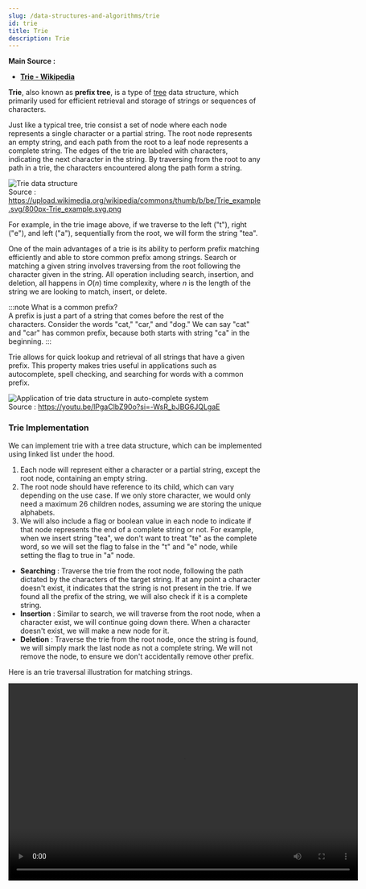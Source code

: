 ```yaml
---
slug: /data-structures-and-algorithms/trie
id: trie
title: Trie
description: Trie
---
```



**Main Source :**

- **[Trie - Wikipedia](https://en.wikipedia.org/wiki/Trie)**

**Trie**, also known as **prefix tree**, is a type of [tree](/data-structures-and-algorithms/tree) data structure, which primarily used for efficient retrieval and storage of strings or sequences of characters.

Just like a typical tree, trie consist a set of node where each node represents a single character or a partial string. The root node represents an empty string, and each path from the root to a leaf node represents a complete string. The edges of the trie are labeled with characters, indicating the next character in the string. By traversing from the root to any path in a trie, the characters encountered along the path form a string.

![Trie data structure](./trie.png)  
Source : https://upload.wikimedia.org/wikipedia/commons/thumb/b/be/Trie_example.svg/800px-Trie_example.svg.png

For example, in the trie image above, if we traverse to the left ("t"), right ("e"), and left ("a"), sequentially from the root, we will form the string "tea".

One of the main advantages of a trie is its ability to perform prefix matching efficiently and able to store common prefix among strings. Search or matching a given string involves traversing from the root following the character given in the string. All operation including search, insertion, and deletion, all happens in $O(n)$ time complexity, where $n$ is the length of the string we are looking to match, insert, or delete.

:::note
What is a common prefix?  
A prefix is just a part of a string that comes before the rest of the characters. Consider the words "cat," "car," and "dog." We can say "cat" and "car" has common prefix, because both starts with string "ca" in the beginning.
:::

Trie allows for quick lookup and retrieval of all strings that have a given prefix. This property makes tries useful in applications such as autocomplete, spell checking, and searching for words with a common prefix.

![Application of trie data structure in auto-complete system](./autocomplete.png)  
Source : https://youtu.be/lPgaClbZ90o?si=-WsR_bJBG6JQLgaE

### Trie Implementation

We can implement trie with a tree data structure, which can be implemented using linked list under the hood.

1. Each node will represent either a character or a partial string, except the root node, containing an empty string.
2. The root node should have reference to its child, which can vary depending on the use case. If we only store character, we would only need a maximum 26 children nodes, assuming we are storing the unique alphabets.
3. We will also include a flag or boolean value in each node to indicate if that node represents the end of a complete string or not. For example, when we insert string "tea", we don't want to treat "te" as the complete word, so we will set the flag to false in the "t" and "e" node, while setting the flag to true in "a" node.

- **Searching** : Traverse the trie from the root node, following the path dictated by the characters of the target string. If at any point a character doesn't exist, it indicates that the string is not present in the trie. If we found all the prefix of the string, we will also check if it is a complete string.
- **Insertion** : Similar to search, we will traverse from the root node, when a character exist, we will continue going down there. When a character doesn't exist, we will make a new node for it.
- **Deletion** : Traverse the trie from the root node, once the string is found, we will simply mark the last node as not a complete string. We will not remove the node, to ensure we don't accidentally remove other prefix.

Here is an trie traversal illustration for matching strings.

<video width="695" height="392" controls>
  <source src={trie_traversal} />
</video>
